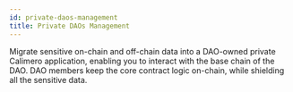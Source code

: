 ```yaml
---
id: private-daos-management
title: Private DAOs Management
---
```


Migrate sensitive on-chain and off-chain data into a DAO-owned private Calimero
application, enabling you to interact with the base chain of the DAO. DAO
members keep the core contract logic on-chain, while shielding all the sensitive
data.
